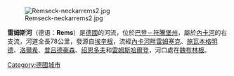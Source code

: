 [[Image:Remseck-neckarrems2.jpg|right]]

{{Coord|48|52|25|N|9|16|29|E|display=title}}

'''雷姆斯河'''（德语：'''Rems'''）是[[德國|德國]]的河流，位於[[巴登－符騰堡州|巴登－符騰堡州]]，屬於[[內卡河|內卡河]]的右支流，河道全長78公里，發源自[[埃辛根|埃辛根]]，流經[[內卡河畔雷姆塞克|內卡河畔雷姆塞克]]、[[施瓦本格明德|施瓦本格明德]]、[[洛爾希_(巴登－符騰堡州)|洛爾希]]、[[普吕德豪森|普吕德豪森]]、[[绍恩多夫|绍恩多夫]]和[[雷姆斯哈爾登|雷姆斯哈爾登]]，河口處在[[魏布林根|魏布林根]]。

{{Authority control}}
{{Germany-geo-stub}}
[[Category:德國城市|Category:德國城市]]